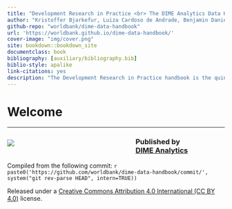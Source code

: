 ```yaml
---
title: "Development Research in Practice <br> The DIME Analytics Data Handbook"
author: "Kristoffer Bjarkefur, Luiza Cardoso de Andrade, Benjamin Daniels, Maria Ruth Jones"
github-repo: "worldbank/dime-data-handbook"
url: 'https://worldbank.github.io/dime-data-handbook/'
cover-image: "img/cover.png"
site: bookdown::bookdown_site
documentclass: book
bibliography: [auxiliary/bibliography.bib]
biblio-style: apalike
link-citations: yes
description: "The Development Research in Practice handbook is the quintessential desk reference for empirical researchers, policymakers, managers, and students. It provides an introduction to modern, transparent, and ethical research practices involving development data. The handbook outlines a complete research project, with links to the DIME Wiki and real-world examples."
---
```


# Welcome {-}

---

::: {style="width: 55%; padding-right: 20px; float: left;"}

![](img/cover.PNG)

:::

### Published by <br> [DIME Analytics](https://www.worldbank.org/en/research/dime/data-and-analytics) {-}


Compiled from the following commit:
`r paste0('https://github.com/worldbank/dime-data-handbook/commit/', system("git rev-parse HEAD", intern=TRUE))`


Released under a [Creative Commons Attribution 4.0 International (CC BY 4.0)](https://creativecommons.org/licenses/by/4.0) license.
